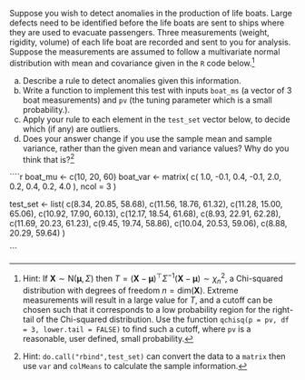 Suppose you wish to detect anomalies in the production of life boats. Large defects need to be identified before the life boats are sent to ships where they are used to evacuate passengers. 
Three measurements (weight, rigidity, volume) of each life boat are recorded and sent to you for analysis. Suppose the measurements are assumed to follow a multivariate normal distribution with mean and covariance given in the `R` code below.^[Hint: If $\boldsymbol{X} \sim \text{N}(\boldsymbol{\mu},\Sigma)$ then $T= (\boldsymbol{X}-\boldsymbol{\mu})^{\top}\Sigma^{-1}(\boldsymbol{X}-\boldsymbol{\mu}) \sim \chi^{2}_{n}$, a Chi-squared distribution with degrees of freedom $n = \text{dim}(\boldsymbol{X})$. Extreme measurements will result in a large value for $T$, and a cutoff can be chosen such that it corresponds to a low probability region for the right-tail of the Chi-squared distribution. Use the function `qchisq(p = pv, df = 3, lower.tail = FALSE)` to find such a cutoff, where `pv` is a reasonable, user defined, small probability.]

(a) Describe a rule to detect anomalies given this information.
(b) Write a function to implement this test with inputs `boat_ms` (a vector of 3 boat measurements) and `pv` (the tuning parameter which is a small probability.).
(c) Apply your rule to each element in the `test_set` vector below, to decide which (if any) are outliers.
(d) Does your answer change if you use the sample mean and sample variance, rather than the given mean and variance values? Why do you think that is?^[Hint: `do.call("rbind",test_set)` can convert the data to a `matrix` then use `var` and `colMeans` to calculate the sample information.]

````r

  boat_mu <- c(10, 20, 60)
  boat_var <- matrix(
    c( 1.0, -0.1,  0.4,
      -0.1,  2.0,  0.2,
       0.4,  0.2,  4.0 
      ),
    ncol = 3
  )
  
  test_set <- list(
    c(8.34, 20.85, 58.68),
    c(11.56, 18.76, 61.32),
    c(11.28, 15.00, 65.06),
    c(10.92, 17.90, 60.13),
    c(12.17, 18.54, 61.68),
    c(8.93, 22.91, 62.28),
    c(11.69, 20.23, 61.23),
    c(9.45, 19.74, 58.86),
    c(10.04, 20.53, 59.06),
    c(8.88, 20.29, 59.64)
  )

```